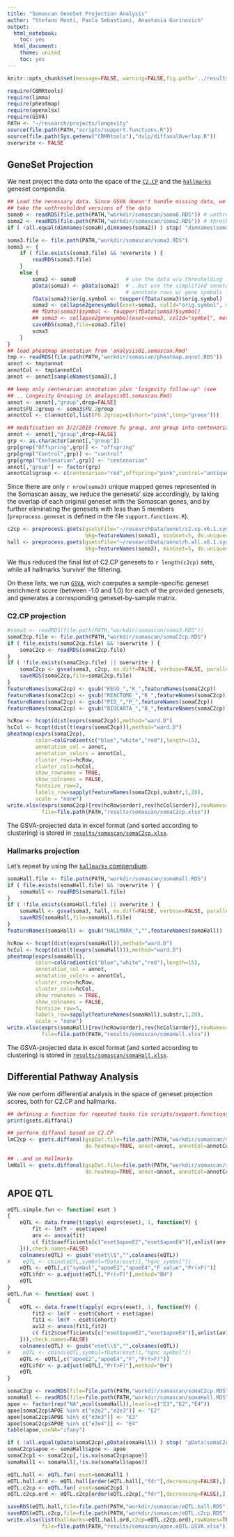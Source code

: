```yaml
---
title: "Somascan GeneSet Projection Analysis"
author: "Stefano Monti, Paola Sebastiani, Anastasia Gurinovich"
output:
  html_notebook:
    toc: yes
  html_document:
    theme: united
    toc: yes
---
```


```r
knitr::opts_chunk$set(message=FALSE, warning=FALSE,fig.path='../results/somascan/figures/')
```

```r
require(CBMRtools)
require(limma)
require(pheatmap)
require(openxlsx)
require(GSVA)
PATH <- "~/research/projects/longevity"
source(file.path(PATH,"scripts/support.functions.R"))
source(file.path(Sys.getenv("CBMRtools"),"dvlp/diffanalOverlap.R"))
overwrite <- FALSE
```

## GeneSet Projection

We next project the data onto the space of the <a
href="http://software.broadinstitute.org/gsea/msigdb/collections.jsp#C2">`C2.CP`</a>
and the <a
href="http://software.broadinstitute.org/gsea/msigdb/collections.jsp#h.all">`hallmarks`</a>
geneset compendia.

```r
## Load the necessary data. Since GSVA doesn't handle missing data, we
## take the unthresholded versions of the data
soma0 <- readRDS(file.path(PATH,"workdir/somascan/soma0.RDS")) # unthresholded data (hence, w/o NA's)
soma2 <- readRDS(file.path(PATH,"workdir/somascan/soma2.RDS")) # thresholded data w/ simplified pData
if ( !all.equal(dimnames(soma0),dimnames(soma2)) ) stop( "dimnames(soma0)!=dimnames(soma2)" )

soma3.file <- file.path(PATH,"workdir/somascan/soma3.RDS")
soma3 <- {
    if ( file.exists(soma3.file) && !overwrite ) {
        readRDS(soma3.file)
    }
    else {
        soma3 <- soma0                # use the data w/o thresholding
        pData(soma3) <- pData(soma2)  # ..but use the simplified annotation
                                      # annotate rows w/ gene symbols (for gsva)
        fData(soma3)$orig.symbol <- toupper(fData(soma3)$orig.symbol)
        soma3 <- collapse2genesymbol(eset=soma3, colId="orig.symbol", method='max')
        ## fData(soma3)$symbol <- toupper(fData(soma3)$symbol)
        ## soma3 <- collapse2genesymbol(eset=soma3, colId="symbol", method='max')
        saveRDS(soma3,file=soma3.file)
        soma3
    }
}
## load pheatmap annotation from 'analysis01.somascan.Rmd'
tmp <- readRDS(file.path(PATH,"workdir/somascan/pheatmap.annot.RDS"))
annot <- tmp$annot
annotCol <- tmp$annotCol
annot <- annot[sampleNames(soma3),]

## keep only centenarian annotation plus 'longevity follow-up' (see
## .. Longevity Grouping in analaysis01.somascan.Rmd)
annot <- annot[,"group",drop=FALSE]
annot$FU.2group <- soma3$FU.2group
annotCol <- c(annotCol,list(FU.2group=c(short="pink",long="green")))

## modification on 3/2/2019 (remove fu group, and group into centenarian, offspring, control)
annot <- annot[,"group",drop=FALSE]
grp <- as.character(annot[,"group"])
grp[grep("Offspring",grp)] <- "offspring"
grp[grep("Control",grp)] <- "control"
grp[grep("Centenarian",grp)] <- "centenarian"
annot[,"group"] <- factor(grp)
annotCol$group <- c(centenarian="red",offspring="pink",control="antiquewhite")
```

Since there are only `r nrow(soma3)` unique mapped genes represented
in the Somascan assay, we reduce the genesets' size accordingly, by
taking the overlap of each original geneset with the Somascan genes,
and by further eliminating the genesets with less than 5 members
(`preprocess.geneset` is defined in the file `support.functions.R`).

```r
c2cp <- preprocess.gsets(gsetsFile="~/researchData/annot/c2.cp.v6.1.symbols.gmt",
                         bkg=featureNames(soma3), minGset=5, do.unique=FALSE )
hall <- preprocess.gsets(gsetsFile="~/researchData/annot/h.all.v6.1.symbols.gmt",
                         bkg=featureNames(soma3), minGset=5, do.unique=FALSE )
```

We thus reduced the final list of C2.CP genesets to `r length(c2cp)`
sets, while all hallmarks 'survive' the filtering.

On these lists, we run <a
href="https://bmcbioinformatics.biomedcentral.com/articles/10.1186/1471-2105-14-7">`GSVA`</a>,
wich computes a sample-specific geneset enrichment score (between -1.0
and 1.0) for each of the provided genesets, and generates a
corresponding geneset-by-sample matrix.

### C2.CP projection

```r
#soma3 <- readRDS(file.path(PATH,"workdir/somascan/soma3.RDS"))
somaC2cp.file <- file.path(PATH,"workdir/somascan/somaC2cp.RDS")
if ( file.exists(somaC2cp.file) && !overwrite ) {
    somaC2cp <- readRDS(somaC2cp.file)
}
if ( !file.exists(somaC2cp.file) || overwrite ) {
    somaC2cp <- gsva(soma3, c2cp, mx.diff=FALSE, verbose=FALSE, parallel.sz=1)$es.obs
    saveRDS(somaC2cp,file=somaC2cp.file)
}
featureNames(somaC2cp) <- gsub("KEGG_","K_",featureNames(somaC2cp))
featureNames(somaC2cp) <- gsub("REACTOME_","R_",featureNames(somaC2cp))
featureNames(somaC2cp) <- gsub("PID_","P_",featureNames(somaC2cp))
featureNames(somaC2cp) <- gsub("BIOCARTA_","B_",featureNames(somaC2cp))

hcRow <- hcopt(dist(exprs(somaC2cp)),method="ward.D")
hcCol <- hcopt(dist(t(exprs(somaC2cp))),method="ward.D")
pheatmap(exprs(somaC2cp),
         color=colGradient(c("blue","white","red"),length=15),
         annotation_col = annot,
         annotation_colors = annotCol,
         cluster_rows=hcRow,
         cluster_cols=hcCol,
         show_rownames = TRUE,
         show_colnames = FALSE,
         fontsize_row=2,
         labels_row=sapply(featureNames(somaC2cp),substr,1,20),
         scale = "none")
write.xlsx(exprs(somaC2cp)[rev(hcRow$order),rev(hcCol$order)],rowNames=TRUE,
           file=file.path(PATH,"results/somascan/somaC2cp.xlsx"))
```
The GSVA-projected data in excel format (and sorted according to
clustering) is stored in <a
href="somascan/somaC2cp.xlsx">`results/somascan/somaC2cp.xlsx`</a>.

### Hallmarks projection

Let's repeat by using the <a
href="http://software.broadinstitute.org/gsea/msigdb/collections.jsp#h.all">`hallmarks`
compendium</a>.

```r
somaHall.file <- file.path(PATH,"workdir/somascan/somaHall.RDS")
if ( file.exists(somaHall.file) && !overwrite ) {
    somaHall <- readRDS(somaHall.file)
}
if ( !file.exists(somaHall.file) || overwrite ) {
    somaHall <- gsva(soma3, hall, mx.diff=FALSE, verbose=FALSE, parallel.sz=1)$es.obs
    saveRDS(somaHall,file=somaHall.file)
}
featureNames(somaHall) <- gsub("HALLMARK_","",featureNames(somaHall))

hcRow <- hcopt(dist(exprs(somaHall)),method="ward.D")
hcCol <- hcopt(dist(t(exprs(somaHall))),method="ward.D")
pheatmap(exprs(somaHall),
         color=colGradient(c("blue","white","red"),length=15),
         annotation_col = annot,
         annotation_colors = annotCol,
         cluster_rows=hcRow,
         cluster_cols=hcCol,
         show_rownames = TRUE,
         show_colnames = FALSE,
         fontsize_row=5,
         labels_row=sapply(featureNames(somaHall),substr,1,20),
         scale = "none")
write.xlsx(exprs(somaHall)[rev(hcRow$order),rev(hcCol$order)],rowNames=TRUE,
           file=file.path(PATH,"results/somascan/somaHall.xlsx"))
```

The GSVA-projected data in excel format (and sorted according to
clustering) is stored in <a
href="somascan/somaHall.xlsx">`results/somascan/somaHall.xlsx`</a>.

## Differential Pathway Analysis

We now perform differential analysis in the space of geneset
projection scores, both for C2.CP and hallmarks.

```r
## defining a function for repeated tasks (in scripts/support.functions.R)
print(gsets.diffanal)

## perform diffanal based on C2.CP
lmC2cp <- gsets.diffanal(gspDat.file=file.path(PATH,"workdir/somascan/somaC2cp.RDS"),
                         do.heatmap=TRUE, annot=annot, annotCol=annotCol, fontsize_row=3)

## ..and on Hallmarks
lmHall <- gsets.diffanal(gspDat.file=file.path(PATH,"workdir/somascan/somaHall.RDS"),max.fdr=0.05,
                         do.heatmap=TRUE, annot=annot, annotCol=annotCol,fontsize_row=6)
```

## APOE QTL

```r
eQTL.simple.fun <- function( eset )
{
    eQTL <- data.frame(t(apply( exprs(eset), 1, function(Y) {
        fit <- lm(Y ~ eset$apoe)
        anv <- anova(fit)
        c( fit$coefficients[c("eset$apoeE2","eset$apoeE4")],unlist(anv[1,c("F value","Pr(>F)")]) )
    })),check.names=FALSE)
    colnames(eQTL) <- gsub("eset\\$","",colnames(eQTL))
#    eQTL <- cbind(eQTL,symbol=fData(eset)[,"hgnc_symbol"])
    eQTL <- eQTL[,c("symbol","apoeE2","apoeE4","F value","Pr(>F)")]
    eQTL$fdr <- p.adjust(eQTL[,"Pr(>F)"],method="BH")
    eQTL
}
eQTL.fun <- function( eset )
{
    eQTL <- data.frame(t(apply( exprs(eset), 1, function(Y) {
        fit2 <- lm(Y ~ eset$Cohort + eset$apoe)
        fit1 <- lm(Y ~ eset$Cohort)
        av12 <- anova(fit1,fit2)
        c( fit2$coefficients[c("eset$apoeE2","eset$apoeE4")],unlist(av12[2,c("F","Pr(>F)")]) )
    })),check.names=FALSE)
    colnames(eQTL) <- gsub("eset\\$","",colnames(eQTL))
#    eQTL <- cbind(eQTL,symbol=fData(eset)[,"hgnc_symbol"])
    eQTL <- eQTL[,c("apoeE2","apoeE4","F","Pr(>F)")]
    eQTL$fdr <- p.adjust(eQTL[,"Pr(>F)"],method="BH")
    eQTL
}
```

```r
somaC2cp <- readRDS(file=file.path(PATH,"workdir/somascan/somaC2cp.RDS"))
somaHall <- readRDS(file=file.path(PATH,"workdir/somascan/somaHall.RDS"))
apoe <- factor(rep("NA",ncol(somaHall)),levels=c("E3","E2","E4"))
apoe[somaC2cp$APOE %in% c("e2e2","e2e3")] <- "E2"
apoe[somaC2cp$APOE %in% c("e3e3")] <- "E3"
apoe[somaC2cp$APOE %in% c("e3e4")] <- "E4"
table(apoe,useNA="ifany")

if ( !all.equal(pData(somaC2cp),pData(somaHall)) ) stop( "pData(somaC2cp) != pData(somaHall)" )
somaC2cp$apoe <- somaHall$apoe <- apoe
somaC2cp1 <- somaC2cp[,!is.na(somaC2cp$apoe)]
somaHall1 <- somaHall[,!is.na(somaHall$apoe)]

eQTL.hall <- eQTL.fun( eset=somaHall1 )
eQTL.hall.ord <- eQTL.hall[order(eQTL.hall[,"fdr"],decreasing=FALSE),]
eQTL.c2cp <- eQTL.fun( eset=somaC2cp1 )
eQTL.c2cp.ord <- eQTL.c2cp[order(eQTL.c2cp[,"fdr"],decreasing=FALSE),]

saveRDS(eQTL.hall,file=file.path(PATH,"workdir/somascan/eQTL.hall.RDS"))
saveRDS(eQTL.c2cp,file=file.path(PATH,"workdir/somascan/eQTL.c2cp.RDS"))
write.xlsx(list(hallmarks=eQTL.hall.ord,c2cp=eQTL.c2cp.ord),rowNames=TRUE,
           file=file.path(PATH,"results/somascan/apoe.eQTL.GSVA.xlsx"))
```
